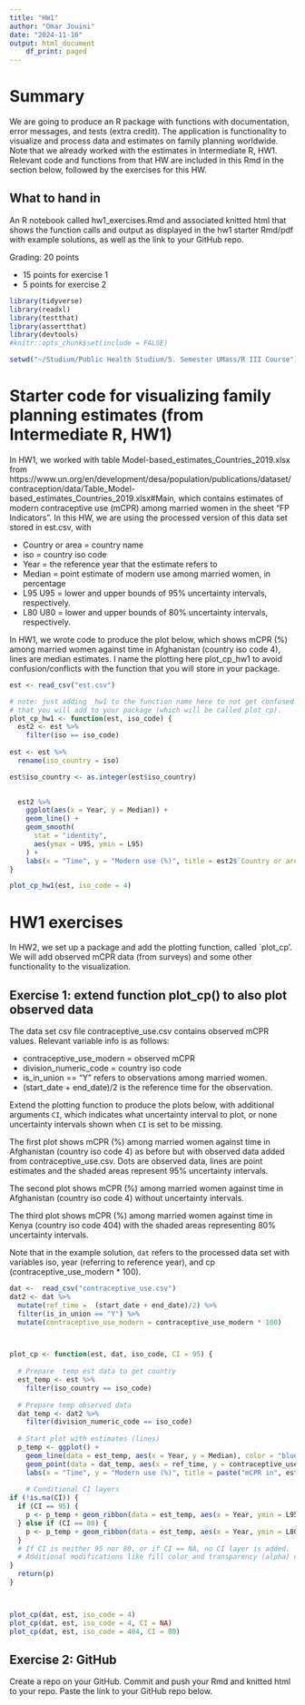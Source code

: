 ```yaml
---
title: "HW1"
author: "Omar Jouini"
date: "2024-11-16"
output: html_document
    df_print: paged
---
```


# Summary

We are going to produce an R package with functions with documentation, error messages, and tests (extra credit). The application is functionality to visualize and process data and estimates on family planning worldwide. Note that we already worked with the estimates in Intermediate R, HW1. Relevant code and functions from that HW are included in this Rmd in the section below, followed by the exercises for this HW. 



## What to hand in

An R notebook called hw1_exercises.Rmd and associated knitted html that shows the function calls and output as displayed in the hw1 starter Rmd/pdf with example solutions, as well as the link to your GitHub repo.


Grading: 20 points

- 15 points for exercise 1
- 5 points for exercise 2

```r
library(tidyverse)
library(readxl)
library(testthat)
library(assertthat)
library(devtools)
#knitr::opts_chunk$set(include = FALSE)

setwd("~/Studium/Public Health Studium/5. Semester UMass/R III Course")

```

# Starter code for visualizing family planning estimates (from Intermediate R, HW1)
In HW1, we worked with table Model-based_estimates_Countries_2019.xlsx from https://www.un.org/en/development/desa/population/publications/dataset/contraception/data/Table_Model-based_estimates_Countries_2019.xlsx#Main, which contains estimates of modern contraceptive use (mCPR) among married women in the sheet "FP Indicators". In this HW, we are using the processed version of this data set stored in est.csv, with 

- Country or area = country name
- iso	= country iso code 
- Year = the reference year that the estimate refers to 
- Median = point estimate of modern use among married women, in percentage	
- L95	U95 = lower and upper bounds of 95% uncertainty intervals, respectively. 
- L80	U80 = lower and upper bounds of 80% uncertainty intervals, respectively. 

In HW1, we wrote code to produce the plot below, which shows mCPR (%) among married women against time in Afghanistan (country iso code 4), lines are median estimates. I name the plotting here plot_cp_hw1 to avoid confusion/conflicts with the function that you will store in your package. 
```r
est <- read_csv("est.csv")
```

```r
# note: just adding _hw1 to the function name here to not get confused with the function 
# that you will add to your package (which will be called plot_cp).
plot_cp_hw1 <- function(est, iso_code) {
  est2 <- est %>%
    filter(iso == iso_code)
  
est <- est %>% 
  rename(iso_country = iso)

est$iso_country <- as.integer(est$iso_country)
  

  est2 %>%
    ggplot(aes(x = Year, y = Median)) +
    geom_line() +
    geom_smooth(
      stat = "identity",
      aes(ymax = U95, ymin = L95)
    ) +
    labs(x = "Time", y = "Modern use (%)", title = est2$`Country or area`[1])
}
```

```r
plot_cp_hw1(est, iso_code = 4)
```


# HW1 exercises

In HW2, we set up a package and add the plotting function, called `plot_cp'. We will add observed mCPR data (from surveys) and some other functionality to the visualization.


## Exercise 1: extend function plot_cp() to also plot observed data


The data set csv file contraceptive_use.csv contains observed mCPR values. Relevant variable info is as follows:

- contraceptive_use_modern = observed mCPR 
- division_numeric_code = country iso code
- is_in_union == "Y" refers to observations among married women. 
- (start_date + end_date)/2 is the reference time for the observation. 

Extend the plotting function to produce the plots below, with additional arguments `CI`, which indicates what uncertainty interval to plot, or none uncertainty intervals shown when `CI` is set to be missing. 

The first plot shows mCPR (%) among married women against time in Afghanistan (country iso code 4) as before but with observed data added from contraceptive_use.csv. Dots are observed data, lines are point estimates and the shaded areas represent 95% uncertainty intervals. 

The second plot shows mCPR (%) among married women against time in Afghanistan (country iso code 4) without uncertainty intervals. 

The third plot shows mCPR (%) among married women against time in Kenya (country iso code 404) with the shaded areas representing 80% uncertainty intervals. 

Note that in the example solution, `dat` refers to the processed data set with variables iso, year (referring to reference year), and cp (contraceptive_use_modern * 100). 

```r
dat <-  read_csv("contraceptive_use.csv")
dat2 <- dat %>% 
  mutate(ref_time =  (start_date + end_date)/2) %>% 
  filter(is_in_union == "Y") %>%
  mutate(contraceptive_use_modern = contraceptive_use_modern * 100)



plot_cp <- function(est, dat, iso_code, CI = 95) {
  
  # Prepare  temp est data to get country
  est_temp <- est %>%
    filter(iso_country == iso_code)
  
  # Prepare temp observed data
  dat_temp <- dat2 %>% 
    filter(division_numeric_code == iso_code)
  
  # Start plot with estimates (lines)
  p_temp <- ggplot() +
    geom_line(data = est_temp, aes(x = Year, y = Median), color = "blue") +
    geom_point(data = dat_temp, aes(x = ref_time, y = contraceptive_use_modern), color = "red") +
    labs(x = "Time", y = "Modern use (%)", title = paste("mCPR in", est_temp$`Country or area`[1]))
  
    # Conditional CI layers
if (!is.na(CI)) {
  if (CI == 95) {
    p <- p_temp + geom_ribbon(data = est_temp, aes(x = Year, ymin = L95, ymax = U95))
  } else if (CI == 80) {
    p <- p_temp + geom_ribbon(data = est_temp, aes(x = Year, ymin = L80, ymax = U80))
  }
  # If CI is neither 95 nor 80, or if CI == NA, no CI layer is added. 
  # Additional modifications like fill color and transparency (alpha) can be adjusted as needed.
}
  return(p)
}




```


```r
plot_cp(dat, est, iso_code = 4)
plot_cp(dat, est, iso_code = 4, CI = NA)
plot_cp(dat, est, iso_code = 404, CI = 80)


```

## Exercise 2: GitHub

Create a repo on your GitHub. Commit and push your Rmd and knitted html to your repo. Paste the link to your GitHub repo below.


